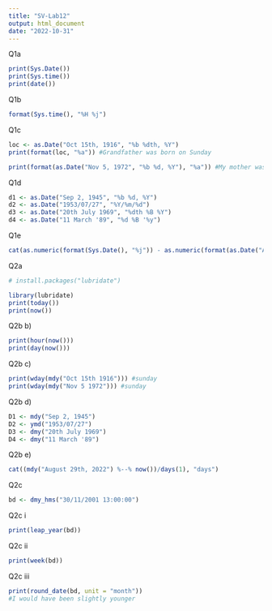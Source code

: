 ```yaml
---
title: "SV-Lab12"
output: html_document
date: "2022-10-31"
---
```


Q1a
```r
print(Sys.Date())
print(Sys.time())
print(date())
```
Q1b
```r
format(Sys.time(), "%H %j")
```
Q1c
```r
loc <- as.Date("Oct 15th, 1916", "%b %dth, %Y")
print(format(loc, "%a")) #Grandfather was born on Sunday

print(format(as.Date("Nov 5, 1972", "%b %d, %Y"), "%a")) #My mother was born on Sunday
```
Q1d
```r
d1 <- as.Date("Sep 2, 1945", "%b %d, %Y")
d2 <- as.Date("1953/07/27", "%Y/%m/%d")
d3 <- as.Date("20th July 1969", "%dth %B %Y")
d4 <- as.Date("11 March '89", "%d %B '%y")
```

Q1e
```r
cat(as.numeric(format(Sys.Date(), "%j")) - as.numeric(format(as.Date("August 29th, 2022", "%B %dth, %Y"), "%j")), "days")
```
Q2a
```r
# install.packages("lubridate")
```

```r
library(lubridate)
print(today())
print(now())
```
Q2b b)
```r
print(hour(now()))
print(day(now()))
```
Q2b c)
```r
print(wday(mdy("Oct 15th 1916"))) #sunday
print(wday(mdy("Nov 5 1972"))) #sunday
```
Q2b d)
```r
D1 <- mdy("Sep 2, 1945")
D2 <- ymd("1953/07/27")
D3 <- dmy("20th July 1969")
D4 <- dmy("11 March '89")
```

Q2b e)
```r
cat((mdy("August 29th, 2022") %--% now())/days(1), "days")
```

Q2c
```r
bd <- dmy_hms("30/11/2001 13:00:00")
```
Q2c i
```r
print(leap_year(bd))
```
Q2c ii
```r
print(week(bd))
```
Q2c iii
```r
print(round_date(bd, unit = "month"))
#I would have been slightly younger
```

